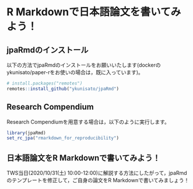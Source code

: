 # R Markdownで日本語論文を書いてみよう！

## jpaRmdのインストール

以下の方法でjpaRmdのインストールをお願いいたします(dockerのykunisato/paper-rをお使いの場合は，既に入っています)。

```r
# install.packages("remotes")
remotes::install_github("ykunisato/jpaRmd")
```

## Research Compendium

Research Compendiumを用意する場合は，以下のように実行します。

```r
library(jpaRmd)
set_rc_jpa("rmarkdown_for_reproducibility")
```


## 日本語論文をR Markdownで書いてみよう！

TWS当日(2020/10/31(土) 10:00-12:00)に解説する方法にしたがって，jpaRmdのテンプレートを修正して，ご自身の論文をR Markdownで書いてみましょう！